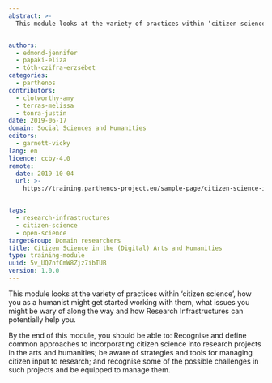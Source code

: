 ```yaml
---
abstract: >-
  This module looks at the variety of practices within ‘citizen science’, how you as a humanist might get started working with them, what issues you should be wary of along the way and how Research Infrastructures can potentially help you.


authors:
  - edmond-jennifer
  - papaki-eliza
  - tóth-czifra-erzsébet
categories:
  - parthenos
contributors:
  - clotworthy-amy
  - terras-melissa
  - tonra-justin
date: 2019-06-17
domain: Social Sciences and Humanities
editors:
  - garnett-vicky
lang: en
licence: ccby-4.0
remote:
  date: 2019-10-04
  url: >-
    https://training.parthenos-project.eu/sample-page/citizen-science-in-the-digital-arts-and-humanities/


tags:
  - research-infrastructures
  - citizen-science
  - open-science
targetGroup: Domain researchers
title: Citizen Science in the (Digital) Arts and Humanities
type: training-module
uuid: 5v_UQ7nfCmW8Zjz7ibTUB
version: 1.0.0
---
```


This module looks at the variety of practices within ‘citizen science’, how you as a humanist might get started working with them, what issues you might be wary of along the way and how Research Infrastructures can potentially help you.

By the end of this module, you should be able to: Recognise and define common approaches to incorporating citizen science into research projects in the arts and humanities; be aware of strategies and tools for managing citizen input to research; and recognise some of the possible challenges in such projects and be equipped to manage them.

<ExternalResource
  title="Interested in learning more?"
  subtitle="Check out Citizen Science in the (Digital) Arts and Humanities on PARTHENOS"
  url="https://training.parthenos-project.eu/sample-page/citizen-science-in-the-digital-arts-and-humanities/"
/>
